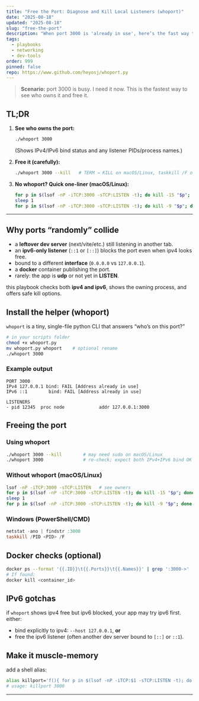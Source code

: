 ```yaml
---
title: "Free the Port: Diagnose and Kill Local Listeners (whoport)"
date: "2025-08-18"
updated: "2025-08-18"
slug: "free-the-port"
description: "When port 3000 is 'already in use', here’s the fast way to identify and free it on macOS, Linux, or Windows."
tags:
  - playbooks
  - networking
  - dev-tools
order: 999
pinned: false
repo: https://www.github.com/heyosj/whoport.py
---
```


> **Scenario:** port 3000 is busy. I need it now. This is the fastest way to see who owns it and free it.

## TL;DR
1. **See who owns the port:**  
   ```bash
   ./whoport 3000
   ```
   (Shows IPv4/IPv6 bind status and any listener PIDs/process names.)

2. **Free it (carefully):**  
   ```bash
   ./whoport 3000 --kill   # TERM → KILL on macOS/Linux, taskkill /F on Windows
   ```

3. **No whoport? Quick one-liner (macOS/Linux):**  
   ```bash
   for p in $(lsof -nP -iTCP:3000 -sTCP:LISTEN -t); do kill -15 "$p"; done
   sleep 1
   for p in $(lsof -nP -iTCP:3000 -sTCP:LISTEN -t); do kill -9 "$p"; done
   ```

---

## Why ports “randomly” collide
- a **leftover dev server** (next/vite/etc.) still listening in another tab.
- an **ipv6-only listener** (`::1` or `[::]`) blocks the port even when ipv4 looks free.
- bound to a different **interface** (`0.0.0.0` vs `127.0.0.1`).
- a **docker** container publishing the port.
- rarely: the app is **udp** or not yet in **LISTEN**.

this playbook checks both **ipv4 and ipv6**, shows the owning process, and offers safe kill options.

## Install the helper (whoport)
`whoport` is a tiny, single-file python CLI that answers “who’s on this port?”

```bash
# in your scripts folder
chmod +x whoport.py
mv whoport.py whoport    # optional rename
./whoport 3000
```

### Example output
```
PORT 3000
IPv4 127.0.0.1 bind: FAIL [Address already in use]
IPv6 ::1        bind: FAIL [Address already in use]

LISTENERS
- pid 12345  proc node             addr 127.0.0.1:3000
```

## Freeing the port
### Using whoport
```bash
./whoport 3000 --kill        # may need sudo on macOS/Linux
./whoport 3000               # re-check; expect both IPv4+IPv6 bind OK
```

### Without whoport (macOS/Linux)
```bash
lsof -nP -iTCP:3000 -sTCP:LISTEN   # see owners
for p in $(lsof -nP -iTCP:3000 -sTCP:LISTEN -t); do kill -15 "$p"; done
sleep 1
for p in $(lsof -nP -iTCP:3000 -sTCP:LISTEN -t); do kill -9 "$p"; done
```

### Windows (PowerShell/CMD)
```powershell
netstat -ano | findstr :3000
taskkill /PID <PID> /F
```

## Docker checks (optional)
```bash
docker ps --format '{{.ID}}\t{{.Ports}}\t{{.Names}}' | grep ':3000->' || true
# If found:
docker kill <container_id>
```

## IPv6 gotchas
if `whoport` shows ipv4 free but ipv6 blocked, your app may try ipv6 first. either:
- bind explicitly to ipv4: `--host 127.0.0.1`, **or**
- free the ipv6 listener (often another dev server bound to `[::]` or `::1`).

## Make it muscle-memory
add a shell alias:
```bash
alias killport='f(){ for p in $(lsof -nP -iTCP:$1 -sTCP:LISTEN -t); do kill -15 "$p"; done; sleep 1; for p in $(lsof -nP -iTCP:$1 -sTCP:LISTEN -t); do kill -9 $p; done; }; f'
# usage: killport 3000
```

---